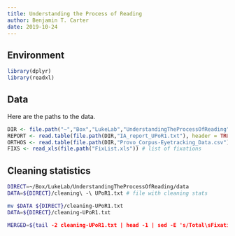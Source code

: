 ```yaml
---
title: Understanding the Process of Reading
author: Benjamin T. Carter
date: 2019-10-24
---
```


## Environment

```r
library(dplyr)
library(readxl)
```

## Data

Here are the paths to the data.

```r
DIR <- file.path("~","Box","LukeLab","UnderstandingTheProcessOfReading","data") # study directory
REPORT <- read.table(file.path(DIR,"IA_report_UPoR1.txt"), header = TRUE, sep = "\t") # interest areas report
ORTHOS <- read.table(file.path(DIR,"Provo_Corpus-Eyetracking_Data.csv"), header = TRUE, sep = ",") # ortho probabilities
FIXS <- read_xls(file.path("FixList.xls")) # list of fixations
```

## Cleaning statistics
```Bash
DIRECT=~/Box/LukeLab/UnderstandingTheProcessOfReading/data
DATA=${DIRECT}/cleaning\ -\ UPoR1.txt # file with cleaning stats

mv $DATA ${DIRECT}/cleaning-UPoR1.txt
DATA=${DIRECT}/cleaning-UPoR1.txt

MERGED=${tail -2 cleaning-UPoR1.txt | head -1 | sed -E 's/Total\sFixations\sMerged\:\s(\d+)/\1/g' } # read in last two lines
```

